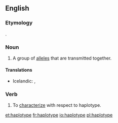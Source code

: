 ==English==

===Etymology===

{{blend|haploid|type|lang=en}}.

===Noun===
{{en-noun}}
{{wikipedia}}
# {{context|genetics|lang=en}} A group of [[allele]]s that are transmitted together.

====Translations====
{{trans-top|A group of alleles that are transmitted together}}
* Icelandic: {{t|is|setröð|f}}, {{t|is|einlitna arfgerð|f}}
{{trans-mid}}
{{trans-bottom}}

===Verb===
{{en-verb|haplotyp}}

# {{context|genetics|lang=en}} To [[characterize]] with respect to haplotype.

[[et:haplotype]]
[[fr:haplotype]]
[[io:haplotype]]
[[pl:haplotype]]
